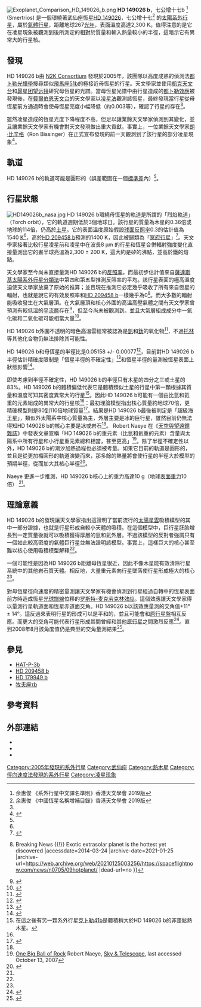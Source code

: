 {{Planetbox begin
| name = HD 149026 b (七公增十七 b)
}}
{{Planetbox image
| image = HD 149026 b v5.jpg  
| caption = HD 149026 b的想像圖
}}
{{Planetbox star
| star = [[HD_149026|HD 149026]]，七公增十七
| constell = [[武仙座|武仙座]]
| RA = {{RA|16|30|29.619}}
| DEC = {{DEC|+38|20|50.31}}
| dist_ly = 257
| dist_pc = 78.9 ± 6.6
| class = G0IV
}}
{{Planetbox orbit
| position_angle = <!--position angle, in degrees-->
| semimajor = 0.042
| eccentricity = 0
| period = 2.8758882 ± 0.0000061<ref name="Winn">{{cite journal | url=http://www.journals.uchicago.edu/doi/abs/10.1086/527032| publisher=The [[Astrophysical_Journal|Astrophysical Journal]] | year=2008 | volume=675 | issue=2 | pages=1531 – 1537 | title=Five New Transits of the Super-Neptune HD 149026b | author=Winn et al. }}（[http://lanl.arxiv.org/abs/0711.1888 web Preprint]）</ref>
| inclination = <!--orbital inclination, in degrees-->
| arg_peri = <!--argument of periastron, in degrees-->
| t_peri = 2,453,530.751
| t_transit = <!--time of transit (Julian date, JD; can use t_transit_no_jd instead))-->
| t_approach = <!--time of closest approach (Julian date, JD)-->
| semi-amp = 43.2 ± 2.6
}}
{{Planetbox character
| mass = 0.36 ± 0.03
| radius = 0.725 ± 0.03
| density = 1252
| albedo = 接近0
| gravity = <!--surface gravity in m/s²-->
| temperature = 2300 ± 200<ref name="Harrington">{{cite journal| url=http://www.nature.com/nature/journal/v447/n7145/abs/nature05863.html| publisher=Nature advance online publishing| date=9 May 2007| doi=10.1038/nature05863| title=The hottest planet| first=Joseph| last=Harrington| coauthors=Statia Luszcz, Sara Seager, Drake Deming & L. Jeremy Richardson| journal=| access-date=2008-04-04| archive-date=2017-01-18| archive-url=https://web.archive.org/web/20170118160553/http://www.nature.com/nature/journal/v447/n7145/abs/nature05863.html| dead-url=no}}</ref>
}}
{{Planetbox discovery
| discovery_date = 2005年7月1日
| discoverers = {{lj|佐藤文衛}}、{{link-en|黛布拉·費希爾|Debra Fischer}}、<br/>{{link-en|格雷戈里·亨利|Gregory W. Henry}}等<ref name="Sato2005"/>
| discovery_method = [[徑向速度|徑向速度]]
| detection_methods = 凌日法<br/>軌道光變
| discovery_site = [[凱克天文台|凱克天文台]]
| discovery_status = 確認
}}
{{Planetbox reference
| star = HD+149026<!--Designation of primary star of extrasolar planet, as used in the EPE-->
| planet = b<!--Letter of planet (b, c, d, ...), as used in the EPE; default is b -->
<!--| simbad = Designation used in SIMBAD, if different from EPE-->
}}
{{Planetbox end}}

[[File:Exoplanet_Comparison_HD_149026_b.png|thumb]]
'''HD 149026 b'''，七公增十七b <ref>余惠俊 《系外行星中文譯名準則》香港天文學會 2019版</ref> (Smertrios)
是一個環繞著武仙座恆星[[HD_149026|HD 149026]]，七公增十七<ref>余惠俊 《中國恆星名稱增補目錄》香港天文學會 2019版</ref>
的[[太陽系外行星|太陽系外行星]]，屬於[[氣體行星|氣體行星]]，距離地球267[[光年|光年]]，表面溫度高達2,300 K。值得注意的是它在凌星現象被觀測到後所測定的相對於質量和輸入熱量較小的半徑，這暗示它有異常大的行星核。

== 發現 ==
HD 149026 b由 [[N2K_Consortium|N2K Consortium]] 發現於2005年，該團隊以高度成熟的偵測法[[都卜勒光譜學|都卜勒光譜學]]搜尋類似[[飛馬座51b|飛馬座51b]]的極接近母恆星的行星。天文學家並使用[[凱克天文台|凱克天文台]]和[[昴星团望远镜|昴星团望远镜]]研究母恆星的光譜。當母恆星光譜中由行星造成的[[都卜勒效應|都卜勒效應]]被發現後，在[[費爾伯恩天文台|費爾伯恩天文台]]的天文學家以[[凌_(天體)|凌星法]]觀測該恆星，最終發現當行星從母恆星前方通過時會使母恆星亮度小幅降低（約0.003等），確認了行星的存在<ref name="Sato2005"/>。

雖然凌星造成的恆星光度下降程度不高，但足以讓業餘天文學家偵測到其變化，並且讓業餘天文學家有機會對天文發現做出重大貢獻。事實上，一位業餘天文學家[[朗·比辛格|朗·比辛格]]（Ron Bissinger）在正式宣布發現的前一天觀測到了該行星的部分凌星現象<ref name="SkyTelescope">{{cite news | first=Robert | last=Naeye | pages= | title=Amateur Detects New Transiting Exoplanet | date=July 7, 2005 | publisher=Sky & Telescope | url=http://skyandtelescope.com/news/article_1543_1.asp | access-date=2014-03-24 | archive-url=https://web.archive.org/web/20080808113951/http://skyandtelescope.com/news/article_1543_1.asp | archive-date=2008-08-08 | dead-url=yes }}</ref>。

== 軌道 ==
HD 149026 b的軌道可能是圓形的（誤差範圍在一個[[標準差|標準差]]內）<ref name=bliss />。

== 行星狀態 ==
[[Image:HD149026b_nasa.jpg|left]]
HD 149026 b環繞母恆星的軌道是所謂的「烈焰軌道」（Torch orbit），它的軌道週期低於3個地球日。該行星的質量為木星的0.36倍或地球的114倍，仍高於[[土星|土星]]。它的表面溫度原始假設[[球面反照率|球面反照率]]0.3的估計值為1540 [[熱力學溫標|K]]<ref name="Sato2005"/>，高於[[HD_209458_b|HD 209458 b]]預測的1400 K，因此被歸類為「[[冥府行星|冥府行星]]」<ref>{{Cite web |url=http://www.bioedonline.org/news/news.cfm?art=777 |title=Hell planet gets solar hammering |accessdate=2014-03-24 |archive-date=2020-08-04 |archive-url=https://web.archive.org/web/20200804002022/http://www.bioedonline.org/news/news.cfm?art=777 |dead-url=no }}</ref>。天文學家接著比較行星凌星前和凌星中在波長8 μm 的行星和恆星合併輻射強度變化直接量測出它的晝半球亮溫為2,300 ± 200 K，這大約是矽的沸點，並高於鐵的熔點。

天文學家至今尚未直接量測HD 149026 b的[[反照率|反照率]]，而最初步估計值來自[[薩達斯基太陽系外行星分類法|薩達斯基太陽系外行星分類法]]中第四和第五型推測反照率的平均。該行星表面的極高溫度迫使天文學家放棄了原始的推算；並且現在推測它必定幾乎吸收了所有來自恆星的輻射，也就是說它的有效反照率和[[HD_209458_b|HD 209458 b]]一樣幾乎為0<ref>{{Cite web |url=http://spaceflightnow.com/news/n0705/09hotplanet/ |title=Spaceflight Now {{!}} Breaking News {{!}} Exotic extrasolar planet is the hottest yet discovered<!-- Bot generated title --> |accessdate=2014-03-24 |archive-date=2021-01-25 |archive-url=https://web.archive.org/web/20210125003256/https://spaceflightnow.com/news/n0705/09hotplanet/ |dead-url=no }}</ref>。而大多數的輻射能吸收發生在大氣層頂。在大氣層頂和核心外圍的高溫高壓氣體之間有天文學家曾預測有較低溫的[[平流層|平流層]]存在<ref>{{cite journal| author=Ivan Hubeny, Adam Burrows |title=Spectrum and atmosphere models of irradiated transiting extrasolar giant planets|year=2008| doi=10.1017/S1743921308026458| journal=Proceedings of the International Astronomical Union| volume=4| pages=239 |arxiv=0807.3588v1}}</ref>，但至今尚未被觀測到。並且大氣層組成成分中一氧化碳和二氧化碳可能相當大量<ref name=bliss>{{cite journal |title=Transit and Eclipse Analyses of Exoplanet HD 149026b Using BLISS Mapping|author=Kevin B. Stevenson, et al|arxiv=1108.2057|doi=10.1088/0004-637X/754/2/136|journal=The Astrophysical Journal |volume=754|number=2|bibcode = 2012ApJ...754..136S }}</ref>。

HD 149026 b外圍不透明的暗色高溫雲經常被認為是[[釩|釩]]和[[鈦|鈦]]的氧化物<ref name=Fortney>{{cite journal |title=Atmosphere, Interior, and Evolution of the Metal-rich Transiting Planet HD 149026b|author=J. J. Fortney, et al |year=2005 |arxiv=astro-ph/0507422 |doi=10.1086/500920 |journal=The Astrophysical Journal |volume=642 |number=1|bibcode = 2006ApJ...642..495F }}</ref>，不過[[托林_(天文學)|托林]]等其他化合物仍無法排除其可能性。

HD 149026 b和母恆星的半徑比是0.05158 +/- 0.00077<ref>{{cite journal|author=Nutzman, Philip ''et al.''|title=A Precise Estimate of the Radius of HD 149026b|year=2008|doi=10.1017/S1743921308026951|journal=Proceedings of the International Astronomical Union|volume=4|pages=466|arxiv=0807.1318}}</ref>，目前對HD 149026 b半徑估計精確度限制是「恆星半徑的不確定性」<ref name="winn08">{{cite journal| url=http://schwab.tsuniv.edu/papers/apj/hd149026_3/reprint.pdf| journal=The Astrophysical Journal| author=Joshua N. Winn ''et al.''| title=Five New Transits of the Super-Neptune HD 149026b| volume=675| pages=1531–1537| date=March 2008| doi=10.1086/527032| bibcode=2008ApJ...675.1531W| issue=2| arxiv=0711.1888| access-date=2014-03-24| archive-date=2015-11-07| archive-url=https://web.archive.org/web/20151107081227/http://schwab.tsuniv.edu/papers/apj/hd149026_3/reprint.pdf| dead-url=no}}</ref>和恆星半徑的量測被恆星表面上狀態影響<ref>{{cite journal | title=Extent of pollution in planet-bearing stars | author=S.-L. Li, D. N. C. Lin, and X.-W. Liu | year=2008 | doi=10.1086/591122 | journal=The Astrophysical Journal | volume=685 | issue=2 | pages=1210–1219 |arxiv=0802.2359v1|bibcode = 2008ApJ...685.1210L }}</ref>。
 
即使考慮到半徑不確定性，HD 149026 b的半徑只有木星的四分之三或土星的83%。HD 149026 b的體積偏低代表它是體積類似土星的行星中第一顆根據其質量和溫度可知其密度異常大的行星<ref>在這之後有另一顆系外行星[[克卜勒41b|克卜勒41b]]是體積稍大於HD 149026 b的非蓬鬆熱木星。</ref>。因此HD 149026 b可能有一個由比氫和氦重的元素組成的異常大的行星核<ref name="Sato2005"/>：最初理論模型指出核心質量約地球70倍，更精確模型則是80到110倍地球質量<ref>{{cite journal | url=http://www.iop.org/EJ/article/0004-637X/661/1/502/71134.html | title=Possible Solutions to the Radius Anomalies of Transiting Giant Planets | author=Burrows ''et al.'' | journal=The [[Astrophysical_Journal|Astrophysical Journal]] | year=2007 | volume=667 | issue=1 | pages=549–556 | doi=10.1086/503354 | last2=Laughlin | first2=Gregory | last3=Henry | first3=Gregory W. | last4=Fischer | first4=Debra A. | last5=Marcy | first5=Geoff | last6=Butler | first6=Paul | last7=Vogt | first7=Steve | bibcode=2007ApJ...667..549W}}</ref>。結果是HD 149026 b最後被判定是「超級海王星」，類似外太陽系中核心質量為主，外層主要是冰的巨行星，雖然目前仍無法得知HD 149026 b的核心主要是冰或岩石<ref name="winn08" />。 Robert Naeye 在《[[天空與望遠鏡雜誌|天空與望遠鏡雜誌]]》中發表文章宣稱「HD 149026 b的重元素（比氫和氦重的元素）含量與太陽系中所有行星和小行星重元素總和相當，甚至更高」<ref name="rn">[http://skyandtelescope.com/news/article_1538_1.asp One Big Ball of Rock] {{Wayback|url=http://skyandtelescope.com/news/article_1538_1.asp |date=20080904214058 }} Robert Naeye, [[天空與望遠鏡雜誌|Sky & Telescope]], last accessed October 13, 2007</ref>。除了半徑不確定性以外，HD 149026 b的潮汐加熱過程也必須被考量。如果它目前的軌道是圓形的，並且是從更加橢圓形的軌道演變而來，那多餘的熱量將會使行星的半徑大於模型的預期半徑，從而加大其核心半徑<ref>{{cite journal| author=Brian Jackson, Richard Greenberg, Rory Barnes| title=Tidal Heating of Extra-Solar Planets|year=2008| doi=10.1086/587641| journal=The Astrophysical Journal| volume=681| issue=2| pages=1631–1638 |arxiv=0803.0026v1|bibcode = 2008ApJ...681.1631J }}</ref>。

Naeye 更進一步推測，HD 149026 b核心上的重力高達10 [[G力|g]]（地球[[表面重力|表面重力]]10倍）<!-- S&T gave no cites--><ref name="rn" />。

== 理論意義 ==
HD 149026 b的發現讓天文學家指出這證明了當前流行的[[太阳系的形成与演化#前太阳星云|太陽星雲]]吸積模型的其中一部分證據，也就是行星形成自較小天體的吸積。在這個模型中，巨行星胚胎增長到一定質量後就可以吸積獲得厚層的氫和氦外層。不過該模型的反對者強調只有一個如此較高密度的氣體巨行星並無法證明該模型。事實上，這樣巨大的核心甚至難以核心使用吸積模型解釋<ref name="Sato2005"/>。

一個可能性是因為HD 149026 b距離母恆星很近，因此不像木星能有效清除行星系統中的其他岩石質天體。相反地，大量重元素向行星墜落使行星形成極大的核心<ref name="Sato2005"/>。

對母恆星徑向速度的精密量測讓天文學家有機會偵測到行星經過自轉中的恆星表面前方時造成恆星[[光球|光球]][[譜線|譜線]]位移的[[罗斯特-麦克劳克林效应|罗斯特-麦克劳克林效应]]。這個效應讓天文學家得以量測行星軌道面和恆星赤道面交角。HD 149026 b以該效應量測的交角值+11° ± 14°。這反過來表明行星的形成可以是平和的，並且可能會和[[原行星盤|原行星盤]]相互反應。而更大的交角可能代表行星形成其間曾經和其他[[原行星|原行星]]之間激烈反應<ref name="Wolf">{{cite journal | author=Wolf ''et al.'' | title=A Determination of the Spin-Orbit Alignment of the Anomalously Dense Planet Orbiting HD 149026 | journal=The [[天文物理期刊|Astrophysical Journal]] | year=2007 | volume=667 | issue=1 | pages=549–556 | url=http://www.iop.org/EJ/article/0004-637X/667/1/549/64021.html | doi=10.1086/503354 | last2=Laughlin | first2=Gregory | last3=Henry | first3=Gregory W. | last4=Fischer | first4=Debra A. | last5=Marcy | first5=Geoff | last6=Butler | first6=Paul | last7=Vogt | first7=Steve | bibcode=2007ApJ...667..549W}}</ref>。直到2008年8月該角度值仍是典型的交角量測結果<ref>{{cite journal | title= Measuring accurate transit parameters | author=Joshua N. Winn |year=2008 | doi= 10.1017/S174392130802629X | journal= Proceedings of the International Astronomical Union | volume= 4 | pages= 99 | arxiv=0807.4929v2}}</ref>。

== 參見 ==
* [[HAT-P-3b|HAT-P-3b]]
* [[HD_209458_b|HD 209458 b]]
* [[HD_179949_b|HD 179949 b]]
* [[牧夫座τb|牧夫座τb]]

== 參考資料 ==
{{Reflist|refs=

<ref name="Sato2005">{{cite journal | title=The N2K Consortium. II. A Transiting Hot Saturn around HD 149026 with a Large Dense Core | url=http://iopscience.iop.org/0004-637X/633/1/465/fulltext/ | last1=Sato | first1=Bun'ei | last2=Fischer | first2=Debra A. | last3=Henry | first3=Gregory W. | last4=Laughlin | first4=Greg | last5=Butler | first5=R. Paul | last6=Marcy | first6=Geoffrey W. | last7=Vogt | first7=Steven S. | last8=Bodenheimer | first8=Peter | last9=Ida | first9=Shigeru | last10=Toyota | first10=Eri | last11=Wolf | first11=Aaron | last12=Valenti | first12=Jeff A. | last13=Boyd | first13=Louis J. | last14=Johnson | first14=John A. | last15=Wright | first15=Jason T. | last16=Ammons | first16=Mark | last17=Robinson | first17=Sarah | last18=Strader | first18=Jay | last19=McCarthy | first19=Chris | last20=Tah | first20=K. L. | last21=Minniti | first21=Dante | display-authors=1 | journal=The Astrophysical Journal | volume=633 | issue=1 | pages=465–473 | year=2005 | arxiv=astro-ph/0507009 | bibcode=2005ApJ...633..465S | doi=10.1086/449306 }}</ref>

}}

== 外部連結 ==
{{Wikinews|Hottest Planet Found in the constellation Hercules}}
{{Commons category|HD 149026 b}}
* {{cite web |url=http://tauceti.sfsu.edu/n2k/hd149026/index.html |title=N2K Information For Star HD149026 |accessdate=2008-06-22 |work=[[旧金山州立大学|San Francisco State University]] |publisher=N2K Consortium |deadurl=yes |archiveurl=https://web.archive.org/web/20080420120447/http://tauceti.sfsu.edu/n2k/hd149026/index.html |archivedate=2008-04-20 }}
* {{cite web |url=http://www.skyandtelescope.com/news/3310446.html?page=1&c=y |title=Amateur Detects New Transiting Exoplanet |accessdate=2008-06-22 |work=[[天空與望遠鏡雜誌|Sky & Telescope]] |date=2005-07-07 |first=Robert |last=Naeye |archive-url=https://web.archive.org/web/20080407005932/http://www.skyandtelescope.com/news/3310446.html?page=1&c=y |archive-date=2008-04-07 |dead-url=yes }}
* {{cite web |url=http://www.skyandtelescope.com/news/3310426.html?page=1&c=y |title=One Big Ball of Rock |accessdate=2008-06-22 |work=[[天空與望遠鏡雜誌|Sky & Telescope]] |date=2005-07-08 |first=Robert |last=Naeye |archive-url=https://web.archive.org/web/20080407005927/http://www.skyandtelescope.com/news/3310426.html?page=1&c=y |archive-date=2008-04-07 |dead-url=yes }}

{{Sky|16|30|29.619|+|38|20|50.31|257}}

[[Category:2005年發現的系外行星|Category:2005年發現的系外行星]]
[[Category:武仙座|Category:武仙座]]
[[Category:熱木星|Category:熱木星]]
[[Category:徑向速度法發現的系外行星|Category:徑向速度法發現的系外行星]]
[[Category:凌星现象|Category:凌星现象]]
